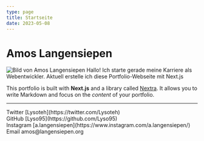 ```yaml
---
type: page
title: Startseite
date: 2023-05-08
---
```



<h1>Amos Langensiepen</h1>

<Image 
src={Avatar} 
alt='Bild von Amos Langensiepen'
height={400}
priority
/>
Hallo! Ich starte gerade meine Karriere als Webentwickler. Aktuell erstelle ich diese Portfolio-Webseite mit Next.js

This portfolio is built with **Next.js** and a library called [Nextra](https://nextra.vercel.app/). It allows you to write Markdown and focus on the _content_ of your portfolio.

---

<div>
  Twitter [Lysoteh](https://twitter.com/Lysoteh)
  <br />
  GitHub [Lyso95](https://github.com/Lyso95)
  <br />
  Instagram [a.langensiepen](https://www.instagram.com/a.langensiepen/)
  <br />
  Email amos@langensiepen.org
</div>
